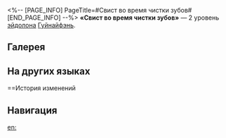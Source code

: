 <%-- [PAGE_INFO]
PageTitle=#Свист во время чистки зубов#
[END_PAGE_INFO] --%>
{{Эйдолон Инфобокс
|Название         = Свист во время чистки зубов
|Изображение      = Эйдолон Свист во время чистки зубов.png
|Персонаж         = Гуйнайфэнь
|Уровень          = 2
|Длительность     = 
|Описание         = Если противник имеет статус Горение, базовая атака и навык Гуйнайфэнь повышают множитель урона имеющегося статуса на 40%.
|Свойство1        = 
|Масштабирование1 = 
}}
'''«Свист во время чистки зубов»''' — 2 уровень [[эйдолон]]а [[Гуйнайфэнь]].

==Галерея==
{{Галерея|position=left|captionalign=center
|Персонаж Гуйнайфэнь Эйдолон 2.png|Осколок Эйдолона
}}

==На других языках==
{{На других языках
|en   = Brushing Teeth While Whistling
|zhs  = 刷牙吹口哨
|zht  = 刷牙吹口哨
|ja   = {{Rubi|歯|は}}を{{Rubi|磨|みが}}きながら{{Rubi|口笛|くちぶえ}}を{{Rubi|吹|ふ}}く
|ko   = 양치질하면서 휘파람 불기
|es   = Silbar y cepillarse los dientes a la vez
|fr   = Se brosser les dents en sifflant
|ru   = Свист во время чистки зубов
|th   = Brushing Teeth While Whistling
|vi   = Vừa Đánh Răng Vừa Huýt Sáo
|de   = Zähne putzen und dabei pfeifen
|id   = Brushing Teeth While Whistling
|pt   = Escovando os Dentes Enquanto Assovia
}}

==История изменений
{{История изменений|3.5}}

==Навигация==
{{Навык Навбокс|Гуйнайфэнь}}

[[en:]]